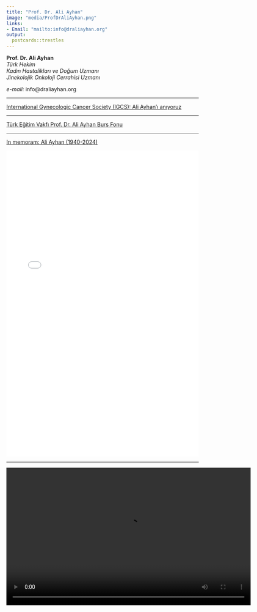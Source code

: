 ```yaml
---
title: "Prof. Dr. Ali Ayhan"
image: "media/ProfDrAliAyhan.png"
links:
- Email: "mailto:info@draliayhan.org"
output:
  postcards::trestles
---
```


**Prof. Dr. Ali Ayhan**  
*Türk Hekim*  
*Kadın Hastalikları ve Doğum Uzmanı*  
*Jinekolojik Onkoloji Cerrahisi Uzmanı*  


*e-mail:* info\@draliayhan.org 

<hr>


[International Gynecologic Cancer Society (IGCS): Ali Ayhan'ı anıyoruz](https://igcs.org/remembering-ali-ayhan/)


<hr>


[Türk Eğitim Vakfı Prof. Dr. Ali Ayhan Burs Fonu](https://bagis.tev.org.tr/burs-fonu-bagisi?q=38683&k=86585)


<hr>

[In memoram: Ali Ayhan (1940-2024)](https://www.international-journal-of-gynecological-cancer.com/action/showPdf?pii=S1048-891X%2824%2900028-8)

<embed src="./pdfs/in-memoram-ali-ayhan.pdf" width="100%" height="800px">




<hr>

<video width="640" height="360" controls>
  <source src="./media/TJOD-2024.mp4" type="video/mp4">
  Your browser does not support the video tag.
</video>


<hr>


<!-- <a href="https://app.litmaps.com/shared/ee0bd4ba-0d19-4553-9263-f27457fb2b54" target="_blank"> -->
<!--     <img src="./media/Ali-Ayhan-LitMaps.png" alt="Ali Ayhan LitMaps" style="width: 100%; max-width: 100%;"> -->
<!-- </a> -->




<!-- <iframe src="https://lens.org/lens/embed/attribution" scrolling="no" height="30px" width="100%"></iframe> -->
<!-- <a href="https://link.lens.org/HBusIUFGNyh" target="_blank"> -->
<!--     <img src="./media/Ali-Ayhan-Most-Active-Authors-Lens.png" alt="Ali Ayhan Lens Most Active Authors" style="width: 100%; max-width: 100%;"> -->
<!-- </a> -->





<!-- Anlamli olabilecek Linkler: -->
<!-- Taziye ve Vefat Sonrası -->
<!-- https://igcs.org/awards/ali-ayhan/ -->
<!-- https://x.com/ESGO_society/status/1800191645171826754 -->
<!-- https://trsgo.org/haberler/44 -->
<!-- https://trsgo.org/menu/94/dernek-hakkinda -->
<!-- https://www.tjod.org/aci-kaybimiz-prof-dr-ali-ayhan/ -->
<!-- https://utcd.org.tr/taziye/prof-dr-ali-ayhan/ -->
<!-- https://www.tjod.org/storage/2024/06/TJOD-Haziran-2024_rvz.pdf -->
<!-- https://www.tjodistanbul.org/uploads/haziran24bulten.pdf -->
<!-- https://www.tjodistanbul.org/uploads/300624bp.pdf -->
<!-- https://www.kanalb.com.tr/haberal/prof.-dr.-ali-ayhan,-son-yolculu%C4%9Funa-u%C4%9Furland%C4%B1-1262024113221 -->
<!-- https://www.msn.com/tr-tr/haber/other/hayat%C4%B1n%C4%B1-kaybeden-prof-dr-ali-ayhan-memleketi-anamur-da-topra%C4%9Fa-verildi/ar-BB1o6RaO -->
<!-- https://haberglobal.com.tr/kultur-sanat/kadin-hastaliklarinin-duayen-hocasi-prof-dr-ali-ayhan-84-yasinda-hayatini-kaybetti-351552 -->
<!-- https://www.turkiyegazetesi.com.tr/gundem/prof-dr-ali-ayhan-hayatini-kaybetti-1045910 -->

<!-- Makale ve Internet bilgilendirmeleri -->
<!-- https://ijgc.bmj.com/content/30/7/1077 -->
<!-- https://www.medikalakademi.com.tr/prof-dr-ali-ayhan-asi-ve-tarama-programlari-rahim-agzi-kanseri-goruelme-oranini-azaltti/#google_vignette -->

<!-- Hastalardan -->
<!-- https://x.com/unalemincanbay/status/1238758647615967233 -->


<!-- Anlamli olabilecek Linkler: -->
<!-- https://igcs.org/awards/ali-ayhan/ -->

<!-- Taziye ve Vefat Sonrası -->

<!-- https://x.com/ESGO_society/status/1800191645171826754 -->

<!-- https://trsgo.org/haberler/44 -->

<!-- https://www.tjod.org/aci-kaybimiz-prof-dr-ali-ayhan/ -->

<!-- https://utcd.org.tr/taziye/prof-dr-ali-ayhan/ -->

<!-- https://www.tjod.org/storage/2024/06/TJOD-Haziran-2024_rvz.pdf -->

<!-- https://www.tjodistanbul.org/uploads/haziran24bulten.pdf -->

<!-- https://www.tjodistanbul.org/uploads/300624bp.pdf -->

<!-- https://www.kanalb.com.tr/haberal/prof.-dr.-ali-ayhan,-son-yolculu%C4%9Funa-u%C4%9Furland%C4%B1-1262024113221 -->

<!-- https://www.msn.com/tr-tr/haber/other/hayat%C4%B1n%C4%B1-kaybeden-prof-dr-ali-ayhan-memleketi-anamur-da-topra%C4%9Fa-verildi/ar-BB1o6RaO -->

<!-- https://haberglobal.com.tr/kultur-sanat… -->

<!-- Kanal B Ozel Kose -->

<!-- https://www.youtube.com/watch?v=0fQxg3ngVu8 -->

<!-- https://www.youtube.com/watch?v=RP6g3QQOtBs&t=6s -->

<!-- https://www.youtube.com/watch?v=ZWVF4AbneUU&t=10s -->


<!-- TRSGO Kurucu Baskan -->
<!-- https://trsgo.org/menu/94/dernek-hakkinda -->

<!-- MEU Kampus Acilisi -->
<!-- https://www.youtube.com/watch?v=XdGaFJUlgxM&t=28s -->

<!-- Medya Bilgilendirme (TV - Gazete - Yerel) -->
<!-- https://www.youtube.com/watch?v=j9Cb9YhVM40&t=323s -->

<!-- https://www.youtube.com/watch?v=OTD7fj2V3L8 -->

<!-- https://www.youtube.com/watch?v=DQkRzK6z1Oo -->

